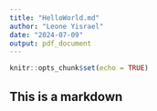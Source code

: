 ```yaml
---
title: "HelloWorld.md"
author: "Leone Yisrael"
date: "2024-07-09"
output: pdf_document
---
```


```r
knitr::opts_chunk$set(echo = TRUE)
```

## This is a markdown

